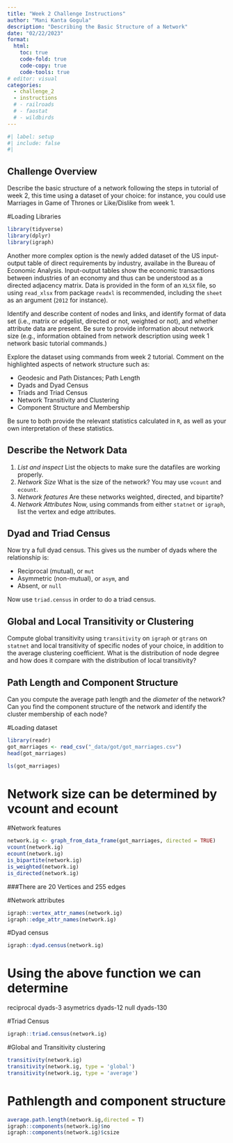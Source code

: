 ```yaml
---
title: "Week 2 Challenge Instructions"
author: "Mani Kanta Gogula"
description: "Describing the Basic Structure of a Network"
date: "02/22/2023"
format:
  html:
    toc: true
    code-fold: true
    code-copy: true
    code-tools: true
# editor: visual
categories: 
  - challenge_2
  - instructions
  # - railroads
  # - faostat
  # - wildbirds
---
```


```r
#| label: setup
#| include: false
#| 
```

## Challenge Overview

Describe the basic structure of a network following the steps in tutorial of week 2, this time using a dataset of your choice: for instance, you could use Marriages in Game of Thrones or Like/Dislike from week 1. 

#Loading Libraries

```r
library(tidyverse)
library(dplyr)
library(igraph)
```


Another more complex option is the newly added dataset of the US input-output table of direct requirements by industry, availabe in the Bureau of Economic Analysis. Input-output tables show the economic transactions between industries of an economy and thus can be understood as a directed adjacency matrix. Data is provided in the form of an `XLSX` file, so using `read_xlsx` from package `readxl` is recommended, including the `sheet` as an argument (`2012` for instance).

Identify and describe content of nodes and links, and identify format of data set (i.e., matrix or edgelist, directed or not, weighted or not), and whether attribute data are present. Be sure to provide information about network size (e.g., information obtained from network description using week 1 network basic tutorial commands.)

Explore the dataset using commands from week 2 tutorial. Comment on the highlighted aspects of network structure such as: 

- Geodesic and Path Distances; Path Length
- Dyads and Dyad Census
- Triads and Triad Census
- Network Transitivity and Clustering
- Component Structure and Membership

Be sure to both provide the relevant statistics calculated in `R`, as well as your own interpretation of these statistics.

## Describe the Network Data

1. *List and inspect* List the objects to make sure the datafiles are working properly.
2. *Network Size* What is the size of the network? You may use `vcount` and `ecount`.
3. *Network features* Are these networks weighted, directed, and bipartite?
4. *Network Attributes* Now, using commands from either `statnet` or `igraph`, list the vertex and edge attributes.

## Dyad and Triad Census

Now try a full dyad census. This gives us the number of dyads where the relationship is:

- Reciprocal (mutual), or `mut`
- Asymmetric (non-mutual), or `asym`, and
- Absent, or `null`

Now use `triad.census` in order to do a triad census.

## Global and Local Transitivity or Clustering

Compute global transitivity using `transitivity` on `igraph` or `gtrans` on `statnet` and local transitivity of specific nodes of your choice, in addition to the average clustering coefficient. What is the distribution of node degree and how does it compare with the distribution of local transitivity?

## Path Length and Component Structure 

Can you compute the average path length and the _diameter_ of the network? Can you find the component structure of the network and identify the cluster membership of each node?

#Loading dataset

```r
library(readr)
got_marriages <- read_csv("_data/got/got_marriages.csv")
head(got_marriages)
```

```r
ls(got_marriages)
```

# Network size can be determined by vcount and ecount 
#Network features

```r
network.ig <- graph_from_data_frame(got_marriages, directed = TRUE)
vcount(network.ig)
ecount(network.ig)
is_bipartite(network.ig)
is_weighted(network.ig) 
is_directed(network.ig) 
```

###There are 20 Vertices and 255 edges

#Network attributes


```r
igraph::vertex_attr_names(network.ig)
igraph::edge_attr_names(network.ig)
```

#Dyad census
  
```r
igraph::dyad.census(network.ig)
```

# Using the above function we can determine
reciprocal dyads-3
asymetrics dyads-12
null dyads-130

#Triad Census

```r
igraph::triad.census(network.ig)
```
  
#Global and Transitivity clustering

```r
transitivity(network.ig)
transitivity(network.ig, type = 'global')
transitivity(network.ig, type = 'average')
```

# Pathlength and component structure

```r
average.path.length(network.ig,directed = T)
igraph::components(network.ig)$no
igraph::components(network.ig)$csize
```
